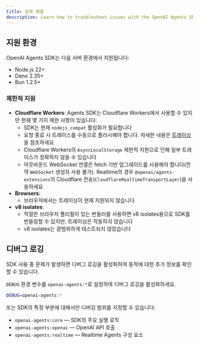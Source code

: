 ```yaml
---
title: 문제 해결
description: Learn how to troubleshoot issues with the OpenAI Agents SDK.
---
```


## 지원 환경

OpenAI Agents SDK는 다음 서버 환경에서 지원됩니다:

- Node.js 22+
- Deno 2.35+
- Bun 1.2.5+

### 제한적 지원

- **Cloudflare Workers**: Agents SDK는 Cloudflare Workers에서 사용할 수 있지만 현재 몇 가지 제한 사항이 있습니다:
  - SDK는 현재 `nodejs_compat` 활성화가 필요합니다
  - 요청 종료 시 트레이스를 수동으로 플러시해야 합니다. 자세한 내용은 [트레이싱](/openai-agents-js/ko/guides/tracing#export-loop-lifecycle)을 참조하세요
  - Cloudflare Workers의 `AsyncLocalStorage` 제한적 지원으로 인해 일부 트레이스가 정확하지 않을 수 있습니다
  - 아웃바운드 WebSocket 연결은 fetch 기반 업그레이드를 사용해야 합니다(전역 `WebSocket` 생성자 사용 불가). Realtime의 경우 `@openai/agents-extensions`의 Cloudflare 전송(`CloudflareRealtimeTransportLayer`)을 사용하세요
- **Browsers**:
  - 브라우저에서는 트레이싱이 현재 지원되지 않습니다
- **v8 isolates**:
  - 적절한 브라우저 폴리필이 있는 번들러를 사용하면 v8 isolates용으로 SDK를 번들링할 수 있지만, 트레이싱은 작동하지 않습니다
  - v8 isolates는 광범위하게 테스트되지 않았습니다

## 디버그 로깅

SDK 사용 중 문제가 발생하면 디버그 로깅을 활성화하여 동작에 대한 추가 정보를 확인할 수 있습니다.

`DEBUG` 환경 변수를 `openai-agents:*`로 설정하여 디버그 로깅을 활성화하세요.

```bash
DEBUG=openai-agents:*
```

또는 SDK의 특정 부분에 대해서만 디버깅 범위를 지정할 수 있습니다:

- `openai-agents:core` — SDK의 주요 실행 로직
- `openai-agents:openai` — OpenAI API 호출
- `openai-agents:realtime` — Realtime Agents 구성 요소
